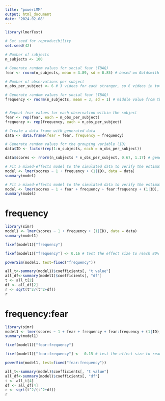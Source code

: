 ```yaml
---
title: "powerLMM"
output: html_document
date: "2024-02-08"
---
```


```r
library(lmerTest)

# Set seed for reproducibility
set.seed(42)

# Number of subjects
n_subjects <- 100

# Generate random values for social fear (TBAQ)
fear <- rnorm(n_subjects, mean = 3.89, sd = 0.85) # based on Goldsmith (1996)

# Number of observations per subject
n_obs_per_subject <- 6 # 3 videos for each stranger, so 6 videos in total for every subject

# Generate random values for social fear (TBAQ)
frequency <- rnorm(n_subjects, mean = 3, sd = 1) # middle value from the survey


# Repeat fear values for each observation within the subject
fear <- rep(fear, each = n_obs_per_subject) 
frequency <- rep(frequency, each = n_obs_per_subject) 

# Create a data frame with generated data
data <- data.frame(fear = fear, frequency = frequency)

# Generate random values for the grouping variable (ID)
data$ID <- factor(rep(1:n_subjects, each = n_obs_per_subject))

data$scores <- rnorm(n_subjects * n_obs_per_subject, 0.67, 1.17) # generate scores based on the distribution of pilot study of Hi Stranger, mean = 0.67, sd = 1.17

# Fit a mixed-effects model to the simulated data to verify the estimated effect size
model <- lmer(scores ~ 1 + frequency + (1|ID), data = data)
summary(model) 

# Fit a mixed-effects model to the simulated data to verify the estimated effect size
model <- lmer(scores ~ 1 + fear + frequency + fear:frequency + (1|ID), data = data)
summary(model)

```
# frequency
```r
library(simr)
model1 <- lmer(scores ~ 1 + frequency + (1|ID), data = data)
summary(model1)

fixef(model1)["frequency"]

fixef(model1)["frequency"] <- 0.16 # test the effect size to reach 80% power

powerSim(model1, test=fixed("frequency"))

all_t<-summary(model1)$coefficients[, "t value"]
all_df<-summary(model1)$coefficients[, "df"]
t <- all_t[2]
df <- all_df[2]
r <- sqrt(t^2/(t^2+df))
r
```

# frequency:fear
```r
library(simr)
model1 <- lmer(scores ~ 1 + fear + frequency + fear:frequency + (1|ID), data = data)
summary(model1)

fixef(model1)["fear:frequency"]

fixef(model1)["fear:frequency"] <- -0.15 # test the effect size to reach 80% power

powerSim(model1, test=fixed("fear:frequency"))

all_t<-summary(model)$coefficients[, "t value"]
all_df<-summary(model)$coefficients[, "df"]
t <- all_t[4]
df <- all_df[4]
r <- sqrt(t^2/(t^2+df))
r

```
